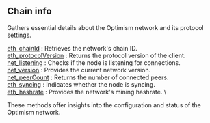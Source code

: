 ## Chain info

Gathers essential details about the Optimism network and its protocol settings.

[eth_chainId](/optimism-api/chaininfo/eth_chainId) : Retrieves the network's chain ID.  \
[eth_protocolVersion](/optimism-api/chaininfo/eth_protocolVersion) : Returns the protocol version of the client.  \
[net_listening](/optimism-api/chaininfo/net_listening) : Checks if the node is listening for connections.  \
[net_version](/optimism-api/chaininfo/net_version) : Provides the current network version.  \
[net_peerCount](/optimism-api/chaininfo/net_peerCount) : Returns the number of connected peers.  \
[eth_syncing](/optimism-api/chaininfo/eth_syncing) : Indicates whether the node is syncing.  \
[eth_hashrate](/optimism-api/chaininfo/eth_hashrate) : Provides the network's mining hashrate. \

These methods offer insights into the configuration and status of the Optimism network.
